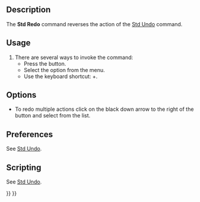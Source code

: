 <languages/>
<translate>

<!--T:8-->
{{Docnav
|[[Std_Undo|Undo]]
|[[Std_Cut|Cut]]
|[[Std_Edit_Menu|Std Edit Menu]]
|IconL=Std_Undo.svg
|IconR=Std_Cut.svg
|IconC=Freecad.svg
}}

<!--T:1-->
{{GuiCommand
|Name=Std Redo
|MenuLocation=Edit → Redo
|Workbenches=All
|Shortcut={{KEY|Ctrl}}+{{KEY|Y}}
|SeeAlso=[[Std_Undo|Std Undo]]
}}

==Description== <!--T:13--> 

<!--T:2-->
The '''Std Redo''' command reverses the action of the [[Std_Undo|Std Undo]] command.

==Usage== <!--T:3-->

<!--T:6-->
# There are several ways to invoke the command:
#* Press the {{Button|[[Image:Std_Redo.svg|16px]] [[Std_Redo|Redo]]}} button.
#* Select the {{MenuCommand|Edit → [[Image:Std_Redo.svg|16px]] Redo}} option from the menu.
#* Use the keyboard shortcut: {{KEY|Ctrl}}+{{KEY|Y}}.

==Options== <!--T:14-->

<!--T:15-->
* To redo multiple actions click on the black down arrow to the right of the {{Button|[[Image:Std_Redo.svg|16px]] [[Std_Redo|Redo]]}} button and select from the list.

==Preferences== <!--T:16-->

<!--T:21-->
See [[Std_Undo#Preferences|Std Undo]].

==Scripting== <!--T:18-->

<!--T:22-->
See [[Std_Undo#Scripting|Std Undo]].


<!--T:9-->
{{Docnav
|[[Std_Undo|Undo]]
|[[Std_Cut|Cut]]
|[[Std_Edit_Menu|Std Edit Menu]]
|IconL=Std_Undo.svg
|IconR=Std_Cut.svg
|IconC=Freecad.svg
}}

</translate>
{{Std_Base_navi{{#translation:}}}}
{{Userdocnavi{{#translation:}}}}